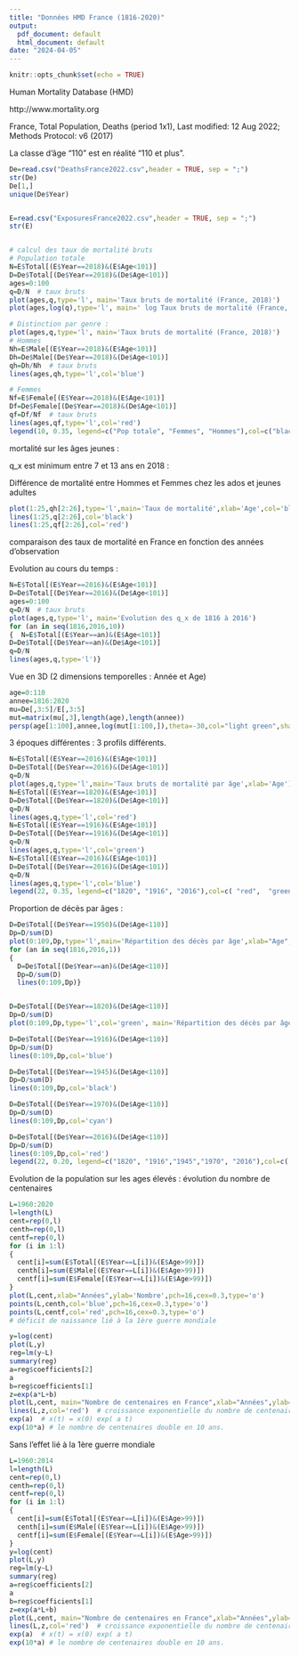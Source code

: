 ```yaml
---
title: "Données HMD France (1816-2020)"
output:
  pdf_document: default
  html_document: default
date: "2024-04-05"
---
```


```r
knitr::opts_chunk$set(echo = TRUE)
```


 Human Mortality Database  (HMD)
 
 http://www.mortality.org

 France, Total Population, Deaths (period 1x1), 	Last modified: 12 Aug 2022;  Methods Protocol: v6 (2017)
 
 La classe d'âge "110" est en réalité "110 et plus".

```r
De=read.csv("DeathsFrance2022.csv",header = TRUE, sep = ";")
str(De)  
De[1,]
unique(De$Year)


E=read.csv("ExposuresFrance2022.csv",header = TRUE, sep = ";")
str(E)


# calcul des taux de mortalité bruts 
# Population totale
N=E$Total[(E$Year==2018)&(E$Age<101)]
D=De$Total[(De$Year==2018)&(De$Age<101)]
ages=0:100
q=D/N  # taux bruts
plot(ages,q,type='l', main='Taux bruts de mortalité (France, 2018)')
plot(ages,log(q),type='l', main=' log Taux bruts de mortalité (France, 2018)')

# Distinction par genre :
plot(ages,q,type='l', main='Taux bruts de mortalité (France, 2018)')
# Hommes
Nh=E$Male[(E$Year==2018)&(E$Age<101)]
Dh=De$Male[(De$Year==2018)&(De$Age<101)]
qh=Dh/Nh  # taux bruts
lines(ages,qh,type='l',col='blue')

# Femmes
Nf=E$Female[(E$Year==2018)&(E$Age<101)]
Df=De$Female[(De$Year==2018)&(De$Age<101)]
qf=Df/Nf  # taux bruts
lines(ages,qf,type='l',col='red')
legend(10, 0.35, legend=c("Pop totale", "Femmes", "Hommes"),col=c("black", "red","blue"), lty=1, cex=0.6)
```

 mortalité sur les âges jeunes : 
 
 q_x est minimum entre 7 et 13 ans en 2018 :
 
 Différence de mortalité entre Hommes et Femmes chez les ados et jeunes adultes
 
```r
plot(1:25,qh[2:26],type='l',main='Taux de mortalité',xlab='Age',col='blue')
lines(1:25,q[2:26],col='black')
lines(1:25,qf[2:26],col='red')
```


 comparaison des taux de mortalité en France en fonction des années d'observation

 Evolution au cours du temps :
```r
N=E$Total[(E$Year==2016)&(E$Age<101)]
D=De$Total[(De$Year==2016)&(De$Age<101)]
ages=0:100
q=D/N  # taux bruts
plot(ages,q,type='l', main='Evolution des q_x de 1816 à 2016')
for (an in seq(1816,2016,10))
{  N=E$Total[(E$Year==an)&(E$Age<101)]
D=De$Total[(De$Year==an)&(De$Age<101)]
q=D/N 
lines(ages,q,type='l')}
```


 Vue en 3D (2 dimensions temporelles : Année et Age)
```r
age=0:110
annee=1816:2020
mu=De[,3:5]/E[,3:5]
mut=matrix(mu[,3],length(age),length(annee))
persp(age[1:100],annee,log(mut[1:100,]),theta=-30,col="light green",shade=TRUE)
```




 3 époques différentes : 3 profils différents.
```r
N=E$Total[(E$Year==2016)&(E$Age<101)]
D=De$Total[(De$Year==2016)&(De$Age<101)]
q=D/N 
plot(ages,q,type='l',main='Taux bruts de mortalité par âge',xlab='Age')
N=E$Total[(E$Year==1820)&(E$Age<101)]
D=De$Total[(De$Year==1820)&(De$Age<101)]
q=D/N
lines(ages,q,type='l',col='red')
N=E$Total[(E$Year==1916)&(E$Age<101)]
D=De$Total[(De$Year==1916)&(De$Age<101)]
q=D/N
lines(ages,q,type='l',col='green')
N=E$Total[(E$Year==2016)&(E$Age<101)]
D=De$Total[(De$Year==2016)&(De$Age<101)]
q=D/N
lines(ages,q,type='l',col='blue')
legend(22, 0.35, legend=c("1820", "1916", "2016"),col=c( "red",  "green","blue"), lty=1, cex=0.5)
```




 Proportion de décès par âges :
```r
D=De$Total[(De$Year==1950)&(De$Age<110)]
Dp=D/sum(D) 
plot(0:109,Dp,type='l',main='Répartition des décès par âge',xlab="Age",ylab='% décès')
for (an in seq(1816,2016,1))
{ 
  D=De$Total[(De$Year==an)&(De$Age<110)]
  Dp=D/sum(D) 
  lines(0:109,Dp)}


D=De$Total[(De$Year==1820)&(De$Age<110)]
Dp=D/sum(D) 
plot(0:109,Dp,type='l',col='green', main='Répartition des décès par âge',xlab='Age',ylab='% décès par age') # mortalité infantile élevée

D=De$Total[(De$Year==1916)&(De$Age<110)]
Dp=D/sum(D)
lines(0:109,Dp,col='blue')

D=De$Total[(De$Year==1945)&(De$Age<110)]
Dp=D/sum(D)
lines(0:109,Dp,col='black')

D=De$Total[(De$Year==1970)&(De$Age<110)]
Dp=D/sum(D)
lines(0:109,Dp,col='cyan')

D=De$Total[(De$Year==2016)&(De$Age<110)]
Dp=D/sum(D)
lines(0:109,Dp,col='red')
legend(22, 0.20, legend=c("1820", "1916","1945","1970", "2016"),col=c(   "green","blue","black","cyan","red"), lty=1, cex=0.5)
```


 Evolution de la population sur les ages élevés :
 évolution du nombre de centenaires
```r
L=1960:2020
l=length(L)
cent=rep(0,l)
centh=rep(0,l)
centf=rep(0,l)
for (i in 1:l)
{ 
  cent[i]=sum(E$Total[(E$Year==L[i])&(E$Age>99)])
  centh[i]=sum(E$Male[(E$Year==L[i])&(E$Age>99)])
  centf[i]=sum(E$Female[(E$Year==L[i])&(E$Age>99)])
}
plot(L,cent,xlab="Années",ylab='Nombre',pch=16,cex=0.3,type='o')
points(L,centh,col='blue',pch=16,cex=0.3,type='o')
points(L,centf,col='red',pch=16,cex=0.3,type='o')
# déficit de naissance lié à la 1ère guerre mondiale

y=log(cent)
plot(L,y)
reg=lm(y~L)
summary(reg)
a=reg$coefficients[2]
a
b=reg$coefficients[1]
z=exp(a*L+b)
plot(L,cent, main="Nombre de centenaires en France",xlab="Années",ylab='Nombre',pch=16,cex=0.3,type='o')
lines(L,z,col='red')  # croissance exponentielle du nombre de centenaires
exp(a)  # x(t) = x(0) exp( a t)
exp(10*a) # le nombre de centenaires double en 10 ans.
```

 Sans l'effet lié à la 1ère guerre mondiale
```r
L=1960:2014
l=length(L)
cent=rep(0,l)
centh=rep(0,l)
centf=rep(0,l)
for (i in 1:l)
{ 
  cent[i]=sum(E$Total[(E$Year==L[i])&(E$Age>99)])
  centh[i]=sum(E$Male[(E$Year==L[i])&(E$Age>99)])
  centf[i]=sum(E$Female[(E$Year==L[i])&(E$Age>99)])
}
y=log(cent)
plot(L,y)
reg=lm(y~L)
summary(reg)
a=reg$coefficients[2]
a
b=reg$coefficients[1]
z=exp(a*L+b)
plot(L,cent, main="Nombre de centenaires en France",xlab="Années",ylab='Nombre',pch=16,cex=0.3,type='o')
lines(L,z,col='red')  # croissance exponentielle du nombre de centenaires
exp(a)  # x(t) = x(0) exp( a t)
exp(10*a) # le nombre de centenaires double en 10 ans.
```
